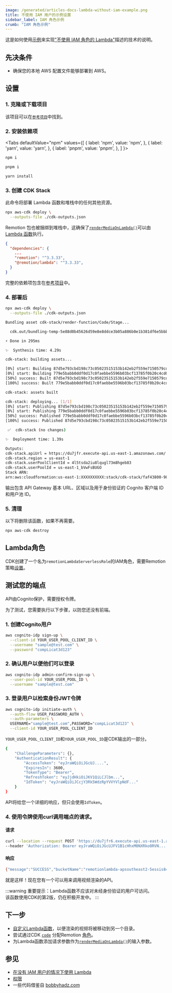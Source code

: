 ```yaml
---
image: /generated/articles-docs-lambda-without-iam-example.png
title: 不使用 IAM 用户的示例设置
sidebar_label: IAM 角色示例
crumb: "IAM 角色示例"
---
```



这是如何使用[示例](https://github.com/alexfernandez803/example-lambda)来实现["不使用 IAM 角色的 Lambda"](/docs/lambda/without-iam)描述的技术的说明。

## 先决条件

- 确保您的本地 AWS 配置文件能够部署到 AWS。

## 设置

### 1. 克隆或下载项目

该项目可以在[`参考项目`](https://github.com/alexfernandez803/example-lambda)中找到。

### 2. 安装依赖项

<Tabs
defaultValue="npm"
values={[
{ label: 'npm', value: 'npm', },
{ label: 'yarn', value: 'yarn', },
{ label: 'pnpm', value: 'pnpm', },
]
}>
<TabItem value="npm">

```bash
npm i
```

  </TabItem>

  <TabItem value="pnpm">

```bash
pnpm i
```

  </TabItem>
  <TabItem value="yarn">

```bash
yarn install
```

  </TabItem>

</Tabs>

### 3. 创建 CDK Stack

此命令将部署 Lambda 函数和堆栈中的任何其他资源。

```bash
npx aws-cdk deploy \
  --outputs-file ./cdk-outputs.json
```

Remotion 包也被捆绑到堆栈中，这确保了[`renderMediaOnLambda()`](/docs/lambda/rendermediaonlambda)可以由[Lambda 函数](https://github.com/alexfernandez803/example-lambda/blob/main/src/render-function/index.ts)执行。

```json title="package.json"
{
  "dependencies": {
    ...
    "remotion": "^3.3.33",
    "@remotion/lambda": "^3.3.33",
  }
}

```

完整的依赖项包含在[参考项目](https://github.com/alexfernandez803/example-lambda/blob/main/package.json)中。

### 4. 部署后

```bash
npx aws-cdk deploy \
  --outputs-file ./cdk-outputs.json
```

```bash title="部署进度"
Bundling asset cdk-stack/render-function/Code/Stage...

  cdk.out/bundling-temp-5e88d0b45626d59e8e8ddce3b05a886b0e1b381df6e5bbbea1dc2727080641a8/index.js  6.3mb ⚠️

⚡ Done in 295ms

✨  Synthesis time: 4.29s

cdk-stack: building assets...

[0%] start: Building 87d5e793cbd198c73c05023515153b142eb2f559e7150579cd2db53362c19b6e:XXXXXXXXXX-us-east-1
[0%] start: Building 779e5babb0ddf0d17c0faebbe5596b03bcf13785f0b20c4cd0fe0c5e616d5593:XXXXXXXXXX-us-east-1
[50%] success: Built 87d5e793cbd198c73c05023515153b142eb2f559e7150579cd2db53362c19b6e:XXXXXXXXXX-us-east-1
[100%] success: Built 779e5babb0ddf0d17c0faebbe5596b03bcf13785f0b20c4cd0fe0c5e616d5593:XXXXXXXXXX-us-east-1

cdk-stack: assets built

cdk-stack: deploying... [1/1]
[0%] start: Publishing 87d5e793cbd198c73c05023515153b142eb2f559e7150579cd2db53362c19b6e:XXXXXXXXXX-us-east-1
[0%] start: Publishing 779e5babb0ddf0d17c0faebbe5596b03bcf13785f0b20c4cd0fe0c5e616d5593:XXXXXXXXXX-us-east-1
[50%] success: Published 779e5babb0ddf0d17c0faebbe5596b03bcf13785f0b20c4cd0fe0c5e616d5593:XXXXXXXXXX-us-east-1
[100%] success: Published 87d5e793cbd198c73c05023515153b142eb2f559e7150579cd2db53362c19b6e:XXXXXXXXXX-us-east-1

 ✅  cdk-stack (no changes)

✨  Deployment time: 1.39s
```

```bash title="输出"
Outputs:
cdk-stack.apiUrl = https://du7jfr.execute-api.us-east-1.amazonaws.com/
cdk-stack.region = us-east-1
cdk-stack.userPoolClientId = 4l5tsda2iu8lqugl73m8hgeb83
cdk-stack.userPoolId = us-east-1_bVwFsBUGO
Stack ARN:
arn:aws:cloudformation:us-east-1:XXXXXXXXXX:stack/cdk-stack/faf43800-9878-11ed-a070-0aacc64c8662

```

输出包含 API Gateway 基本 URL、区域以及用于身份验证的 Cognito 客户端 ID 和用户池 ID。

### 5. 清理

以下将删除该函数，如果不再需要。

```bash
npx aws-cdk destroy
```

## Lambda角色

CDK创建了一个名为`remotionLambdaServerlessRole`的IAM角色，需要Remotion策略[设置](/docs/lambda/without-iam)。

## 测试您的端点

API由Cognito保护，需要授权令牌。

为了测试，您需要执行以下步骤，以防您还没有前端。

### 1. 创建Cognito用户

```bash
aws cognito-idp sign-up \
  --client-id YOUR_USER_POOL_CLIENT_ID \
  --username "sample@test.com" \
  --password "compLicat3d123"
```

### 2. 确认用户以便他们可以登录

```bash
aws cognito-idp admin-confirm-sign-up \
  --user-pool-id YOUR_USER_POOL_ID \
  --username "sample@test.com"
```

### 3. 登录用户以检索身份JWT令牌

```bash
aws cognito-idp initiate-auth \
  --auth-flow USER_PASSWORD_AUTH \
  --auth-parameters \
  USERNAME="sample@test.com",PASSWORD="compLicat3d123" \
  --client-id YOUR_USER_POOL_CLIENT_ID

```

`YOUR_USER_POOL_CLIENT_ID`和`YOUR_USER_POOL_ID`是CDK输出的一部分。

```bash title="输出"
{
    "ChallengeParameters": {},
    "AuthenticationResult": {
        "AccessToken": "eyJraWQiOiJGcUJ....",
        "ExpiresIn": 3600,
        "TokenType": "Bearer",
        "RefreshToken": "eyJjdHkiOiJKV1QiLCJlbm...",
        "IdToken": "eyJraWQiOiJCcjY3Rk5WdzRpYVVYVlpNdF..."
    }
}
```

API将给您一个详细的响应，但只会使用`IdToken`。

### 4. 使用令牌使用curl调用端点的请求。

#### 请求

```bash
curl --location --request POST 'https://du7jfr6.execute-api.us-east-1.amazonaws.com/render' \
--header 'Authorization: Bearer eyJraWQiOiJGcUJFV1B1cHhxM0NXRko0RVN..........'
```

#### 响应

```bash
{"message":"SUCCESS","bucketName":"remotionlambda-apsoutheast2-5essis84y1","renderId":"1pwhfhh11z"}
```

就是这样！现在您有一个可以用来调用视频渲染的API。

:::warning
重要提示：Lambda函数不应该对未经身份验证的用户可访问。  
该函数使用CDK的第2版，仍在积极开发中。
:::

## 下一步

- [自定义Lambda函数](https://github.com/alexfernandez803/example-lambda/blob/main/src/render-function/index.ts)，以便渲染的视频将被移动到另一个目录。
- 尝试通过CDK [`code`](https://github.com/alexfernandez803/example-lambda/blob/main/lib/remotion-cdk-starter-stack.ts) 分配Remotion [角色](/docs/lambda/without-iam#1-create-role-policy)。
- 为Lambda函数添加请求参数作为[`renderMediaOnLambda()`](/docs/lambda/rendermediaonlambda)的输入参数。

## 参见

- [在没有 IAM 用户的情况下使用 Lambda](/docs/lambda/without-iam)
- [权限](/docs/lambda/permissions)
- 一些代码借鉴自 [bobbyhadz.com](https://bobbyhadz.com/blog/aws-cdk-api-authorizer) 
